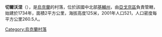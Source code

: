 {{coord|50|21|22|N|31|56|49|E|scale:30000|display=title}}

'''切爾沃涅'''（{{lang-uk|Червоне}}），是[[烏克蘭|烏克蘭]]的村落，位於該國中北部[[基輔州|基輔州]]，由[[亞戈京區|亞戈京區]]負責管轄，始建於1734年，面積2平方公里，海拔高度125米，2001年人口521，人口密度每平方公里260.5人。

{{Ukraine-geo-stub}}
[[Category:烏克蘭村落|Category:烏克蘭村落]]